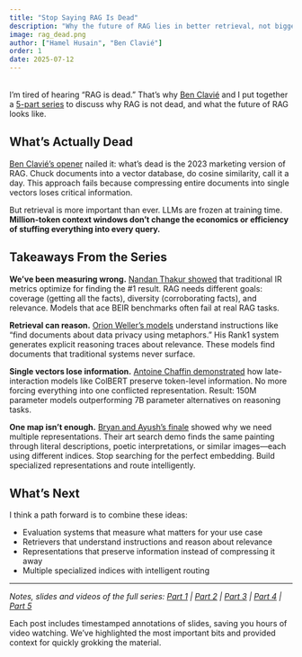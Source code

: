 ---
title: "Stop Saying RAG Is Dead"
description: "Why the future of RAG lies in better retrieval, not bigger context windows."
image: rag_dead.png
author: ["Hamel Husain", "Ben Clavié"]
order: 1
date: 2025-07-12
---
<br>
I'm tired of hearing "RAG is dead." That's why [Ben Clavié](https://ben.clavie.eu/) and I put together a [5-part series](index.qmd) to discuss why RAG is not dead, and what the future of RAG looks like.

## What's Actually Dead

[Ben Clavié's opener](p1-intro.md) nailed it: what's dead is the 2023 marketing version of RAG. Chuck documents into a vector database, do cosine similarity, call it a day. This approach fails because compressing entire documents into single vectors loses critical information.

But retrieval is more important than ever. LLMs are frozen at training time. **Million-token context windows don't change the economics or efficiency of stuffing everything into every query.**

## Takeaways From the Series

**We've been measuring wrong.** [Nandan Thakur showed](p2-evals.md) that traditional IR metrics optimize for finding the #1 result. RAG needs different goals: coverage (getting all the facts), diversity (corroborating facts), and relevance. Models that ace BEIR benchmarks often fail at real RAG tasks.

**Retrieval can reason.** [Orion Weller's models](p3_reasoning.qmd) understand instructions like "find documents about data privacy using metaphors." His Rank1 system generates explicit reasoning traces about relevance. These models find documents that traditional systems never surface.

**Single vectors lose information.** [Antoine Chaffin demonstrated](p4_late_interaction.qmd) how late-interaction models like ColBERT preserve token-level information. No more forcing everything into one conflicted representation. Result: 150M parameter models outperforming 7B parameter alternatives on reasoning tasks.

**One map isn't enough.** [Bryan and Ayush's finale](p5_map.qmd) showed why we need multiple representations. Their art search demo finds the same painting through literal descriptions, poetic interpretations, or similar images—each using different indices. Stop searching for the perfect embedding. Build specialized representations and route intelligently.

## What's Next

I think a path forward is to combine these ideas:

- Evaluation systems that measure what matters for your use case
- Retrievers that understand instructions and reason about relevance
- Representations that preserve information instead of compressing it away
- Multiple specialized indices with intelligent routing

---

_Notes, slides and videos of the full series: [Part 1](p1-intro.md) | [Part 2](p2-evals.md) | [Part 3](p3_reasoning.qmd) | [Part 4](p4_late_interaction.qmd) | [Part 5](p5_map.qmd)_

Each post includes timestamped annotations of slides, saving you hours of video watching. We've highlighted the most important bits and provided context for quickly grokking the material.